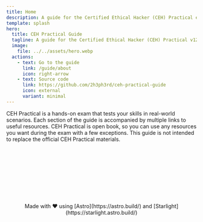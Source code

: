 ```yaml
---
title: Home
description: A guide for the Certified Ethical Hacker (CEH) Practical exam.
template: splash
hero:
  title: CEH Practical Guide
  tagline: A guide for the Certified Ethical Hacker (CEH) Practical v12
  image:
    file: ../../assets/hero.webp
  actions:
    - text: Go to the guide
      link: /guide/about
      icon: right-arrow
    - text: Source code
      link: https://github.com/2h3ph3rd/ceh-practical-guide
      icon: external
      variant: minimal
---
```



<CardGrid stagger>
  <Card title="What is CEH Practical?" icon="information">
    CEH Practical is a hands-on exam that tests your skills in real-world
    scenarios.
  </Card>
  <Card title="Resources" icon="document">
    Each section of the guide is accompanied by multiple links to useful
    resources.
  </Card>
  <Card title="Do you know?" icon="open-book">
    CEH Practical is open book, so you can use any resources you want during the
    exam with a few exceptions.
  </Card>
  <Card title="Disclaimer" icon="warning">
    This guide is not intended to replace the official CEH Practical materials.
  </Card>
</CardGrid>

<div style="text-align: center; margin-top: 10rem;">
  Made with ❤️ using [Astro](https://astro.build/) and
  [Starlight](https://starlight.astro.build/)
</div>
